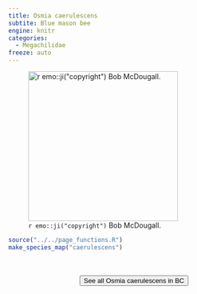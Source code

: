```yaml
---
title: Osmia caerulescens
subtite: Blue mason bee
engine: knitr
categories:
  - Megachilidae
freeze: auto
---
```

![`r emo::ji("copyright")` Bob McDougall.](https://inaturalist-open-data.s3.amazonaws.com/photos/9237057/large.jpeg){height=300}





```r
source("../../page_functions.R")
make_species_map("caerulescens")
```
<br><br>
<center>


<a href="https://inaturalist.ca/observations?place_id=7085&subview=map&taxon_id=199124"><button type="button" class="btn btn-secondary">See all Osmia caerulescens in BC <i class="fa-solid fa-arrow-up-right-from-square"></i> </button></a>
</center>

